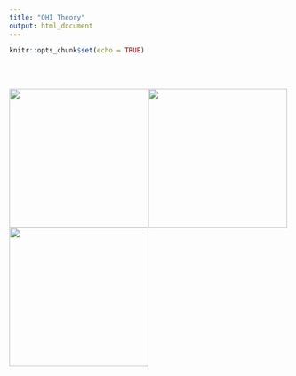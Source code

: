 ```yaml
---
title: "OHI Theory"
output: html_document
---
```


```r
knitr::opts_chunk$set(echo = TRUE)
```

<br>
<br>

[![](./images/goal scores.png){width=250px}](z3_HowGoalScore.html)![](./images/quickfacts_ ao.png){width=250px} [![](./images/ohi_theory_resources.png){width=250px}](ohi_theory_resources.html)